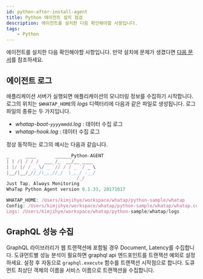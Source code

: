 ```yaml
---
id: python-after-install-agent
title: Python 에이전트 설치 점검
description: 에이전트를 설치한 다음 확인해야할 사항입니다.
tags: 
    - Python
---
```


에이전트를 설치한 다음 확인해야할 사항입니다. 만약 설치에 문제가 생겼다면 [다음 문서](python-agent-troubleshooting)를 참조하세요.

## 에이전트 로그

애플리케이션 서버가 실행되면 애플리케이션의 모니터링 정보를 수집하기 시작합니다. 로그의 위치는 `$WHATAP_HOME`의 *logs* 디렉터리에 다음과 같은 파일로 생성됩니다. 로그 파일의 종류는 두 가지입니다.

* *whatap-boot-```yyyymmdd```.log* : 데이터 수집 로그
* *whatap-hook.log* : 데이터 수집 로그

정상 동작하는 로그의 예시는 다음과 같습니다. 

```javascript title=SH
_      ____       ______Python-AGENT
| | /| / / /  ___ /_  __/__ ____
| |/ |/ / _ \/ _ `// / / _ `/ _ \
|__/|__/_//_/\_,_//_/  \_,_/ .__/
                          /_/
Just Tap, Always Monitoring
WhaTap Python Agent version 0.1.33, 20171017

WHATAP_HOME: /Users/kimjihye/workspace/whatap/python-sample/whatap
Config: /Users/kimjihye/workspace/whatap/python-sample/whatap/whatap.conf
Logs: /Users/kimjihye/workspace/whatap/python-sample/whatap/logs
```

## GraphQL 성능 수집

GraphQL 라이브러리가 웹 트랜잭션에 포함될 경우 Document, Latency를 수집합니다. 도큐먼트별 성능 분석이 필요하면 graphql api 엔드포인트를 트랜잭션 예외로 설정하세요. 설정 후 자동으로 `graphql.execute` 함수를 트랜잭션 시작점으로 합니다. 도큐먼트 최상단 객체의 이름을 서비스 이름으로 트랜잭션을 수집합니다.

